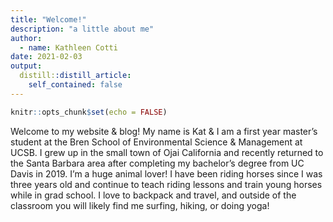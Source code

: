 ```yaml
---
title: "Welcome!"
description: "a little about me" 
author:
  - name: Kathleen Cotti
date: 2021-02-03
output:
  distill::distill_article:
    self_contained: false
---
```



```r
knitr::opts_chunk$set(echo = FALSE)
```

Welcome to my website & blog! My name is Kat & I am a first year master's student at the Bren School of Environmental Science & Management at UCSB. I grew up in the small town of Ojai California and recently returned to the Santa Barbara area after completing my bachelor's degree from UC Davis in 2019. I'm a huge animal lover! I have been riding horses since I was three years old and continue to teach riding lessons and train young horses while in grad school. I love to backpack and travel, and outside of the classroom you will likely find me surfing, hiking, or doing yoga!

